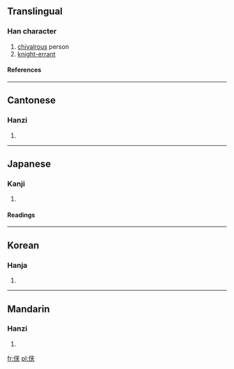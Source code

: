 {{see|俠}}

==Translingual==
===Han character===
{{Han char|rn=9|rad=人|as=06|sn=8|four=|canj=人大廿 (OKT)}}
# [[chivalrous]] person
# [[knight-errant]]
====References====
{{Han ref|kx=0102.291|dkj=00625|dj=0218.080|hdz=10147.010|uh=4FA0|ud=20384}}
----
==Cantonese==
===Hanzi===
{{yue-hanzi|jyut=|y=haap6, hap6}}
# {{defn|Cantonese}}
----
==Japanese==
===Kanji===
{{ja-kanji|grade=|rs=人06}}
# {{defn|Japanese}} 
====Readings====
{{ja-readings|on=[[きょう]] (kyō)|kun=[[おとこだて]] (otokodate), [[きゃん]] (kyan)}}
----
==Korean==
===Hanja===
{{ko-hanja|hangeul=[[협]], [[겹]]|rv=hyeop, gyeop|mr=hyŏp, kyŏp}}
# {{defn|Korean}}
----
==Mandarin==
===Hanzi===
{{cmn-hanzi|tra=俠|pin=[[xiá]] ([[xia2]])|wg=hsia<sup>2</sup>}}
# {{defn|Mandarin}}

[[fr:侠]]
[[pl:侠]]
